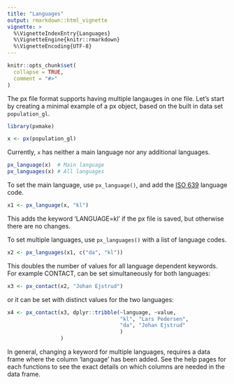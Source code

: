 ```yaml
---
title: "Languages"
output: rmarkdown::html_vignette
vignette: >
  %\VignetteIndexEntry{Languages}
  %\VignetteEngine{knitr::rmarkdown}
  %\VignetteEncoding{UTF-8}
---
```


```r
knitr::opts_chunk$set(
  collapse = TRUE,
  comment = "#>"
)
```

The px file format supports having multiple langauges in one file. Let's start by creating a minimal example of a px object, based on the built in data set `population_gl`.

```r
library(pxmake)

x <- px(population_gl)
```
Currently, `x` has neither a main language nor any additional languages.

```r
px_language(x)  # Main language
px_languages(x) # All languages
```

To set the main language, use `px_language()`, and add the [ISO 639](https://en.wikipedia.org/wiki/List_of_ISO_639_language_codes) language code.

```r
x1 <- px_language(x, "kl")
```

This adds the keyword 'LANGUAGE=kl' if the px file is saved, but otherwise there are no changes. 

To set multiple languages, use `px_languages()` with a list of language codes.

```r
x2 <- px_languages(x1, c("da", "kl"))
```

This doubles the number of values for all language dependent keywords. For example CONTACT, can be set simultaneously for both languages:

```r
x3 <- px_contact(x2, "Johan Ejstrud")
```

or it can be set with distinct values for the two languages:

```r
x4 <- px_contact(x3, dplyr::tribble(~language, ~value,
                                    "kl", "Lars Pedersen",
                                    "da", "Johan Ejstrud"
                                    )
                 )
```

In general, changing a keyword for multiple languages, requires a data frame where the column 'language' has been added. See the help pages for each functions to see the exact details on which columns are needed in the data frame.
